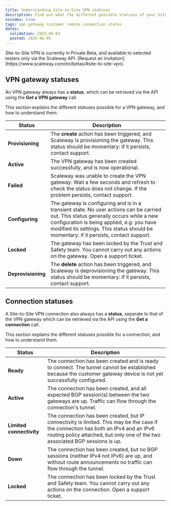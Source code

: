 ```yaml
---
title: Understanding Site-to-Site VPN statuses
description: Find out what the different possible statuses of your Site-to-Site VPN gateways and connections mean, and how to take action based on these statuses when necessary.
noindex: true
tags: vpn gateway customer remote connection status
dates:
  validation: 2025-06-03
  posted: 2025-06-03
---
```


<Message type="note">
Site-to-Site VPN is currently in Private Beta, and available to selected testers only via the Scaleway API. [Request an invitation](https://www.scaleway.com/en/betas/#site-to-site-vpn).
</Message>

## VPN gateway statuses

An VPN gateway always has a **status**, which can be retrieved via the API using the **Get a VPN gateway** call.

This section explains the different statuses possible for a VPN gateway, and how to understand them.

| **Status**             | **Description**                         | 
|------------------------|-----------------------------------------|
| **Provisioning**       | The **create** action has been triggered, and Scaleway is provisioning the gateway. This status should be momentary: if it persists, contact support. |
| **Active**             | The VPN gateway has been created successfully, and is now operational. |
| **Failed**             | Scaleway was unable to create the VPN gateway. Wait a few seconds and refresh to check the status does not change. If the problem persists, contact support. |
| **Configuring**        | The gateway is configuring and is in a transient state. No user actions can be carried out. This status generally occurs while a new configuration is being applied, e.g. you have modified its settings. This status should be momentary: if it persists, contact support. |
| **Locked**             | The gateway has been locked by the Trust and Safety team. You cannot carry out any actions on the gateway. Open a support ticket. |
| **Deprovisioning**     |The **delete** action has been triggered, and Scaleway is deprovisioning the gateway. This status should be momentary: if it persists, contact support. |

## Connection statuses

A Site-to-Site VPN connection also always has a **status**, separate to that of the VPN gateway which can be retrieved via the API using the **Get a connection** call.

This section explains the different statuses possible for a connection, and how to understand them.

| **Status**             | **Description**                         | 
|------------------------|-----------------------------------------|
| **Ready**             | The connection has been created and is ready to connect. The tunnel cannot be established because the customer gateway device is not yet successfully configured. |
| **Active**             | The connection has been created, and all expected BGP session(s) between the two gateways are up. Traffic can flow through the connection's tunnel. |
| **Limited connectivity**   | The connection has been created, but IP connectivity is limited. This may be the case if the connection has both an IPv4 and an IPv6 routing policy attached, but only one of the two associated BGP sessions is up.|
| **Down**       | The connection has been created, but no BGP sessions (neither IPv4 not IPv6) are up, and without route announcements no traffic can flow through the tunnel.|
| **Locked**             | The connection has been locked by the Trust and Safety team. You cannot carry out any actions on the connection. Open a support ticket. |